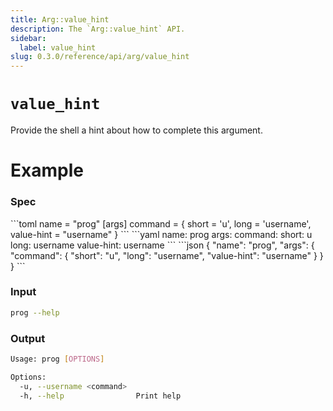```yaml
---
title: Arg::value_hint
description: The `Arg::value_hint` API.
sidebar:
  label: value_hint
slug: 0.3.0/reference/api/arg/value_hint
---
```



# `value_hint` <LinkButton href="https://docs.rs/clap/latest/clap/struct.Arg.html#method.value_hint" icon="open-book" variant="minimal" />

<Badge text="since 0.1.0" size="small" />

Provide the shell a hint about how to complete this argument.

# Example

### Spec

<Tabs syncKey="format">
  <TabItem label="TOML">
    ```toml
    name = "prog"
    [args]
    command = { short = 'u', long = 'username', value-hint = "username" }
    ```
  </TabItem>

  <TabItem label="YAML">
    ```yaml
    name: prog
    args:
      command:
        short: u
        long: username
        value-hint: username
    ```
  </TabItem>

  <TabItem label="JSON">
    ```json
    {
      "name": "prog",
      "args": {
        "command": {
          "short": "u",
          "long": "username",
          "value-hint": "username"
        }
      }
    }
    ```
  </TabItem>
</Tabs>

### Input

```bash
prog --help
```

### Output

```bash
Usage: prog [OPTIONS]

Options:
  -u, --username <command>  
  -h, --help                Print help
```
